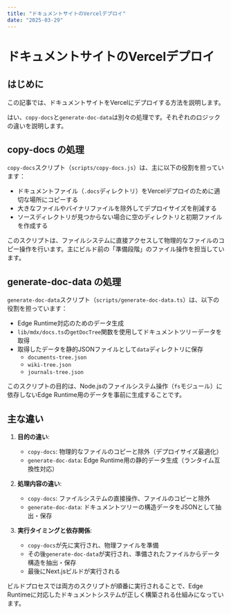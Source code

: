 ```yaml
---
title: "ドキュメントサイトのVercelデプロイ"
date: "2025-03-29"
---
```


# ドキュメントサイトのVercelデプロイ

## はじめに

この記事では、ドキュメントサイトをVercelにデプロイする方法を説明します。



はい、`copy-docs`と`generate-doc-data`は別々の処理です。それぞれのロジックの違いを説明します。

## copy-docs の処理

`copy-docs`スクリプト（`scripts/copy-docs.js`）は、主に以下の役割を担っています：

- ドキュメントファイル（`.docs`ディレクトリ）をVercelデプロイのために適切な場所にコピーする
- 大きなファイルやバイナリファイルを除外してデプロイサイズを削減する
- ソースディレクトリが見つからない場合に空のディレクトリと初期ファイルを作成する

このスクリプトは、ファイルシステムに直接アクセスして物理的なファイルのコピー操作を行います。主にビルド前の「準備段階」のファイル操作を担当しています。

## generate-doc-data の処理

`generate-doc-data`スクリプト（`scripts/generate-doc-data.ts`）は、以下の役割を担っています：

- Edge Runtime対応のためのデータ生成
- `lib/mdx/docs.ts`の`getDocTree`関数を使用してドキュメントツリーデータを取得
- 取得したデータを静的JSONファイルとして`data`ディレクトリに保存
  - `documents-tree.json`
  - `wiki-tree.json`
  - `journals-tree.json`

このスクリプトの目的は、Node.jsのファイルシステム操作（`fs`モジュール）に依存しないEdge Runtime用のデータを事前に生成することです。

## 主な違い

1. **目的の違い**:
   - `copy-docs`: 物理的なファイルのコピーと除外（デプロイサイズ最適化）
   - `generate-doc-data`: Edge Runtime用の静的データ生成（ランタイム互換性対応）

2. **処理内容の違い**:
   - `copy-docs`: ファイルシステムの直接操作、ファイルのコピーと除外
   - `generate-doc-data`: ドキュメントツリーの構造データをJSONとして抽出・保存

3. **実行タイミングと依存関係**:
   - `copy-docs`が先に実行され、物理ファイルを準備
   - その後`generate-doc-data`が実行され、準備されたファイルからデータ構造を抽出・保存
   - 最後にNext.jsビルドが実行される

ビルドプロセスでは両方のスクリプトが順番に実行されることで、Edge Runtimeに対応したドキュメントシステムが正しく構築される仕組みになっています。
